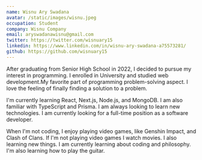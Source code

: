 ```yaml
---
name: Wisnu Ary Swadana
avatar: /static/images/wisnu.jpeg
occupation: Student 
company: Wisnu Company
email: aryswadanawisnu@gmail.com
twitter: https://twitter.com/wisnuary15
linkedin: https://www.linkedin.com/in/wisnu-ary-swadana-a75573281/
github: https://github.com/wisnuary15
---
```


After graduating from Senior High School in 2022, I decided to pursue my interest in programming. I enrolled in University and studied web development.My favorite part of programming problem-solving aspect. I love the feeling of finally finding a solution to a problem.

I'm currently learning React, Next.js, Node.js, and MongoDB. I am also familiar with TypeScript and Prisma. I am always looking to learn new technologies. I am currently looking for a full-time position as a software developer.

When I'm not coding, I enjoy playing video games, like Genshin Impact, and Clash of Clans. If I'm not playing video games I watch movies. I also learning new things. I am currently learning about coding and philosophy. I'm also learning how to play the guitar.
